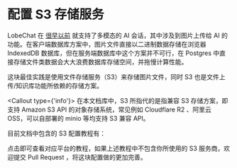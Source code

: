# 配置 S3 存储服务

LobeChat 在 [很早以前](https://x.com/lobehub/status/1724289575672291782) 就支持了多模态的 AI 会话，其中涉及到图片上传给 AI 的功能。在客户端数据库方案中，图片文件直接以二进制数据存储在浏览器 IndexedDB 数据库，但在服务端数据库中这个方案并不可行，在 Postgres 中直接存储文件类数据会大大浪费数据库存储空间，并拖慢计算性能。

这块最佳实践是使用文件存储服务（S3）来存储图片文件，同时 S3 也是文件上传/知识库功能所依赖的存储方案。

<Callout type={'info'}>
  在本文档库中，S3 所指代的是指兼容 S3 存储方案，即支持 Amazon S3 API 的对象存储系统，常见例如
  Cloudflare R2 、阿里云 OSS，可以自部署的 minio 等均支持 S3 兼容 API。
</Callout>


目前文档中包含的 S3 配置教程有：

<Cards>
  <Card href={'/zh/docs/self-hosting/advanced/s3/cloudflare-r2'} title={'Cloudflare R2'} />
</Cards>

点击即可查看对应平台的教程，如果上述教程中不包含你所使用的 S3 服务商，欢迎提交 Pull Request ，将这块配置做的更加完善。
